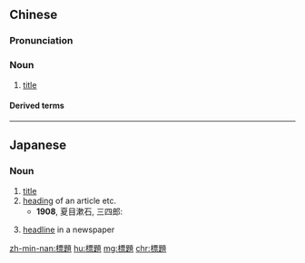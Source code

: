 {{also|标题}}
==Chinese==
{{zh-forms|s=标题}}

===Pronunciation===
{{zh-pron
|m=biāotí
|ma=Zh-biaotí.ogg
|c=biu1 tai4
|h=pfs=phêu-thì
|cat=n
}}

===Noun===
{{zh-noun}}

# [[title]]

====Derived terms====
{{zh-der|標題字}}

----

==Japanese==
{{ja-kanjitab|ひょう|だい|yomi=on}}

===Noun===
{{ja-noun|ひょうだい}}

# [[title]]
# [[heading]] of an article etc.
#* '''1908''', 夏目漱石, 三四郎:
#*: {{ja-usex|見ると'''標題'''に大きな活字で「偉大なる暗闇」とある。|みる と '''ひょうだい''' に おおき な かつじ で 「いだい なる くらやみ」 と ある。|I looked at the '''heading''' and saw "The Great Darkness" in large print.}}
# [[headline]] in a newspaper

[[zh-min-nan:標題]]
[[hu:標題]]
[[mg:標題]]
[[chr:標題]]